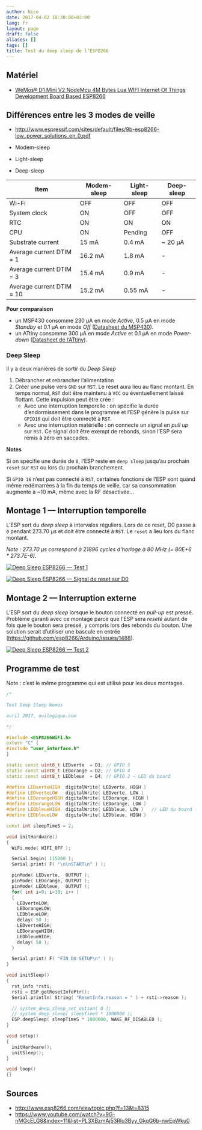```yaml
---
author: Nico
date: 2017-04-02 18:30:00+02:00
lang: fr
layout: page
draft: false
aliases: []
tags: []
title: Test du deep sleep de l’ESP8266
---
```


## Matériel

-   [WeMos® D1 Mini V2 NodeMcu 4M Bytes Lua WIFI Internet Of Things Development Board Based ESP8266][1]

[1]: http://www.banggood.com/WeMos-D1-Mini-V2-NodeMcu-4M-Bytes-Lua-WIFI-Internet-Of-Things-Development-Board-Based-ESP8266-p-1115398.html?p=0431091025639201412F

## Différences entre les 3 modes de veille

-   <http://www.espressif.com/sites/default/files/9b-esp8266-low_power_solutions_en_0.pdf>

-   Modem-sleep
-   Light-sleep
-   Deep-sleep

| Item                      | Modem-sleep | Light-sleep | Deep-sleep |
| ------------------------- | ----------- | ----------- | ---------- |
| Wi-Fi                     | OFF         | OFF         | OFF        |
| System clock              | ON          | OFF         | OFF        |
| RTC                       | ON          | ON          | ON         |
| CPU                       | ON          | Pending     | OFF        |
| Substrate current         | 15 mA       | 0.4 mA      | ~ 20 µA    |
| Average current DTIM = 1  | 16.2 mA     | 1.8 mA      | -          |
| Average current DTIM = 3  | 15.4 mA     | 0.9 mA      | -          |
| Average current DTIM = 10 | 15.2 mA     | 0.55 mA     | -          |

**Pour comparaison**

-   un MSP430 consomme 230 µA en mode _Active_, 0.5 µA en mode _Standby_ et 0.1 µA en mode _Off_ ([Datasheet du MSP430](http://www.ti.com/lit/ds/symlink/msp430g2453.pdf)).
-   un ATtiny consomme 300 µA en mode _Active_ et 0.1 µA en mode _Power-down_ ([Datasheet de l’ATtiny](https://ww1.microchip.com/downloads/en/devicedoc/atmel-2586-avr-8-bit-microcontroller-attiny25-attiny45-attiny85_datasheet.pdf)).

### Deep Sleep

Il y a deux manières de sortir du _Deep Sleep_

1. Débrancher et rebrancher l’alimentation
2. Créer une pulse vers `GND` sur `RST`. Le reset aura lieu au flanc montant. En temps normal, `RST` doit être maintenu à `VCC` ou éventuellement laissé flottant. Cette impulsion peut être crée :
    - Avec une interruption temporelle : on spécifie la durée d’endormissement dans le programme et l’ESP génère la pulse sur `GPIO16` qui doit être connecté à `RST`.
    - Avec une interruption matérielle : on connecte un signal en _pull up_ sur `RST`. Ce signal doit être exempt de rebonds, sinon l’ESP sera remis à zéro en saccades.

**Notes**

Si on spécifie une durée de `0`, l’ESP reste en `deep sleep` jusqu’au prochain `reset` sur `RST` ou lors du prochain branchement.

Si `GPIO 16` n’est pas connecté à `RST`, certaines fonctions de l’ESP sont quand même redémarrées à la fin du temps de veille, car sa consommation augmente à ~10 mA, même avec la RF désactivée...

## Montage 1 — Interruption temporelle

L’ESP sort du _deep sleep_ à intervales réguliers. Lors de ce reset, D0 passe à `0` pendant 273.70 µs et doit être connecté à `RST`. Le `reset` a lieu lors du flanc montant.

_Note : 273.70 µs correspond à 21896 cycles d’horloge à 80 MHz (= 80E+6 \* 273.7E-6)._

[![Deep Sleep ESP8266 — Test 1][img_1]][img_1]

[img_1]: ./images/2017-04-02-test-deep-sleep-esp8266-montage-1.jpg

[![Deep Sleep ESP8266 — Signal de reset sur D0][img_2]][img_2]

[img_2]: ./images/2017-04-02-test-deep-sleep-esp8266-signal-DO-reset.jpg

## Montage 2 — Interruption externe

L’ESP sort du _deep sleep_ lorsque le bouton connecté en _pull-up_ est pressé. Problème garanti avec ce montage parce que l’ESP sera _reseté_ autant de fois que le bouton sera pressé, y compris lors des rebonds du bouton. Une solution serait d’utiliser une bascule en entrée (<https://github.com/esp8266/Arduino/issues/1488>).

[![Deep Sleep ESP8266 — Test 2][img_3]][img_3]

[img_3]: ./images/2017-04-02-test-deep-sleep-esp8266-montage-2.jpg

## Programme de test

Note : c’est le même programme qui est utilisé pour les deux montages.

```c++
/*

Test Deep Sleep Wemos

avril 2017, ouilogique.com

*/

#include <ESP8266WiFi.h>
extern "C" {
#include "user_interface.h"
}

static const uint8_t LEDverte  = D1; // GPIO 5
static const uint8_t LEDorange = D2; // GPIO 4
static const uint8_t LEDbleue  = D4; // GPIO 2 ⇒ LED du board

#define LEDverteHIGH  digitalWrite( LEDverte, HIGH )
#define LEDverteLOW   digitalWrite( LEDverte, LOW )
#define LEDorangeHIGH digitalWrite( LEDorange, HIGH )
#define LEDorangeLOW  digitalWrite( LEDorange, LOW )
#define LEDbleueHIGH  digitalWrite( LEDbleue, LOW )   // LED du board ⇒ logique inversée
#define LEDbleueLOW   digitalWrite( LEDbleue, HIGH )

const int sleepTimeS = 2;

void initHardware()
{
  WiFi.mode( WIFI_OFF );

  Serial.begin( 115200 );
  Serial.print( F( "\n\nSTART\n" ) );

  pinMode( LEDverte,  OUTPUT );
  pinMode( LEDorange, OUTPUT );
  pinMode( LEDbleue,  OUTPUT );
  for( int i=0; i<10; i++ )
  {
    LEDverteLOW;
    LEDorangeLOW;
    LEDbleueLOW;
    delay( 50 );
    LEDverteHIGH;
    LEDorangeHIGH;
    LEDbleueHIGH;
    delay( 50 );
  }

  Serial.print( F( "FIN DU SETUP\n" ) );
}

void initSleep()
{
  rst_info *rsti;
  rsti = ESP.getResetInfoPtr();
  Serial.println( String( "ResetInfo.reason = " ) + rsti->reason );

  // system_deep_sleep_set_option( 0 );
  // system_deep_sleep( sleepTimeS * 1000000 );
  ESP.deepSleep( sleepTimeS * 1000000, WAKE_RF_DISABLED );
}

void setup()
{
  initHardware();
  initSleep();
}

void loop()
{}
```

## Sources

-   <http://www.esp8266.com/viewtopic.php?f=13&t=8315>
-   <https://www.youtube.com/watch?v=9G-nMGcELG8&index=11&list=PL3XBzmAj53Rlu3Byy_GkqG6b-nwEpWku0>
